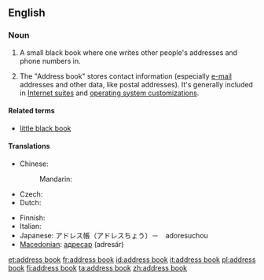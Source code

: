 ==English==
{{wikipedia}}

===Noun===
{{en-noun|sg=[[address]] [[book]]}}

# A small black book where one writes other people's addresses and phone numbers in.
# {{computing}} The "Address book" stores contact information (especially [[e-mail]] addresses and other data, like postal addresses).  It's generally included in [[w:Internet suite|Internet suites]] and  [[w:operating  system|operating system customizations]].

====Related terms====
* [[little black book]]

====Translations====
{{trans-top|small book with addresses}}
* Chinese:
*: Mandarin: {{t|zh|地址簿|tr=dìzhǐbù|sc=Hani}}
* Czech: {{t-|cs|adresář|m}}
* Dutch: {{t|nl|adresboek|n}}
{{trans-mid}}
* Finnish: {{t|fi|osoitekirja}}
* Italian: {{t|it|rubrica|f}}
* Japanese: アドレス帳（アドレスちょう）－　adoresuchou
* [[Macedonian]]: [[адресар]] (adresár) {{m}}
{{trans-bottom}}

[[et:address book]]
[[fr:address book]]
[[id:address book]]
[[it:address book]]
[[pl:address book]]
[[fi:address book]]
[[ta:address book]]
[[zh:address book]]